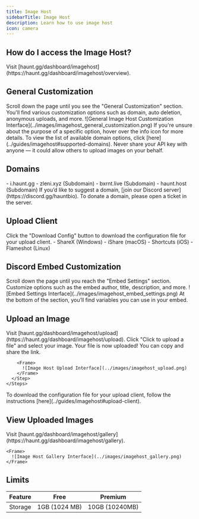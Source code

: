 ---
title: Image Host
sidebarTitle: Image Host
description: Learn how to use image host 
icon: camera
---

## How do I access the Image Host?

<Steps>
  <Step title="Open the Dashboard in the Image Host section">
    Visit [haunt.gg/dashboard/imagehost](https://haunt.gg/dashboard/imagehost/overview).
  </Step>
</Steps>

## General Customization

<Steps>
  <Step title="Scroll down">
    Scroll down the page until you see the "General Customization" section.
  </Step>
  <Step title="Start customizing">
    You'll find various customization options such as domain, auto deletion, anonymous uploads, and more.
  </Step>
</Steps>

<Frame>
  ![General Image Host Customization Interface](../images/imagehost_general_customization.png)
</Frame>

<Tip>
If you're unsure about the purpose of a specific option, hover over the info icon for more details.
</Tip>

<Info>
To view the list of available domain options, click [here](../guides/imagehost#supported-domains).
</Info>

<Danger>
Never share your API key with anyone — it could allow others to upload images on your behalf.
</Danger>

## Domains

<Accordion title="Supported Domains">
- i.haunt.gg  
- zleni.xyz (Subdomain)  
- bxrnt.live (Subdomain)  
- haunt.host (Subdomain)
</Accordion>

<Tip>
If you’d like to suggest a domain, [join our Discord server](https://discord.gg/hauntbio). To donate a domain, please open a ticket in the server.
</Tip>


## Upload Client

<Steps>
  <Step title="Download Config">
    Click the "Download Config" button to download the configuration file for your upload client.
  </Step>
</Steps>

<Accordion title="Supported Upload Clients">
- ShareX (Windows)  
- iShare (macOS)  
- Shortcuts (iOS)  
- Flameshot (Linux)
</Accordion>

## Discord Embed Customization

<Steps>
  <Step title="Scroll down">
    Scroll down the page until you reach the "Embed Settings" section.
  </Step>
  <Step title="Start customizing">
    Customize options such as the embed author, title, description, and more.
  </Step>
</Steps>

<Frame>
  ![Embed Settings Interface](../images/imagehost_embed_settings.png)
</Frame>

<Info>
At the bottom of the section, you’ll find variables you can use in your embed.
</Info>

## Upload an Image

<Tabs>
  <Tab title="Manual Upload">
    <Steps>
      <Step title="Open the Upload section on the dashboard">
        Visit [haunt.gg/dashboard/imagehost/upload](https://haunt.gg/dashboard/imagehost/upload).
      </Step>
      <Step title="Choose file">
        Click "Click to upload a file" and select your image.
      </Step>
      <Step title="Done">
        Your file is now uploaded! You can copy and share the link.

        <Frame>
          ![Image Host Upload Interface](../images/imagehost_upload.png)
        </Frame>
      </Step>
    </Steps>
  </Tab>
  <Tab title="Upload Client">
    To download the configuration file for your upload client, follow the instructions [here](../guides/imagehost#upload-client).
  </Tab>
</Tabs>

## View Uploaded Images

<Steps>
  <Step title="Open the Gallery section on the dashboard">
    Visit [haunt.gg/dashboard/imagehost/gallery](https://haunt.gg/dashboard/imagehost/gallery).

    <Frame>
      ![Image Host Gallery Interface](../images/imagehost_gallery.png)
    </Frame>
  </Step>
</Steps>

## Limits

| Feature  | Free               | Premium         |
|----------|--------------------|-----------------|
| Storage  | 1GB (1024 MB)      | 10GB (10240MB)   |
